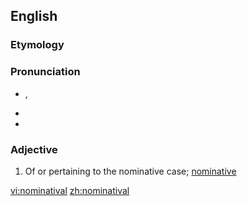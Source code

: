 ==English==

===Etymology===
{{suffix|nominative|al}}

===Pronunciation===
* {{a|GenAm}} {{IPA|/ˌnɑmɪnəˈtivəl/}}, {{SAMPA|/%nAmIn@"tiv@l/}}
* {{hyphenation|nom|i|na|ti|val}}
* {{rhymes|iːvəl}}

===Adjective===
{{en-adj|-}}

# {{context|grammar}} Of or pertaining to the nominative case; [[nominative]]

[[vi:nominatival]]
[[zh:nominatival]]